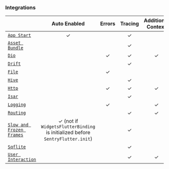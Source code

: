 ### Integrations

|                                                       | **Auto Enabled** | **Errors** | **Tracing** | **Additional Context** |
| ----------------------------------------------------- | :--------------: | :--------: | :---------: | :--------------------: |
| [`App Start`](/platforms/dart/guides/flutter/integrations/app-start-instrumentation) |         ✓         |            |      ✓      |                        |
| [`Asset Bundle`](/platforms/dart/guides/flutter/integrations/asset-bundle-instrumentation) |            |            |      ✓      |                        |
| [`Dio`](/platforms/dart/guides/flutter/integrations/dio) |                  |     ✓      |      ✓      |           ✓            |
| [`Drift`](/platforms/dart/guides/flutter/integrations/drift-instrumentation) |                  |            |      ✓      |                        |
| [`File`](/platforms/dart/guides/flutter/integrations/file) |                  |     ✓      |             |                        |
| [`Hive`](/platforms/dart/guides/flutter/integrations/hive-instrumentation) |                  |            |      ✓      |                        |
| [`Http`](/platforms/dart/guides/flutter/integrations/http-integration) |                  |     ✓      |      ✓      |           ✓            |
| [`Isar`](/platforms/dart/guides/flutter/integrations/isar-instrumentation) |                  |            |      ✓      |                        |
| [`Logging`](/platforms/dart/guides/flutter/integrations/logging) |                  |     ✓      |             |           ✓            |
| [`Routing`](/platforms/dart/guides/flutter/integrations/routing-instrumentation) |                  |            |      ✓      |           ✓            |
| [`Slow and Frozen Frames`](/platforms/dart/guides/flutter/integrations/slow-and-frozen-frames-instrumentation) | ✓ (not if `WidgetsFlutterBinding` is initialized before `SentryFlutter.init`) |  |      ✓     |                        |
| [`Sqflite`](/platforms/dart/guides/flutter/integrations/sqflite-instrumentation) |                  |            |      ✓      |                        |
| [`User Interaction`](/platforms/dart/guides/flutter/integrations/user-interaction-instrumentation) |    |        |      ✓      |           ✓            |
